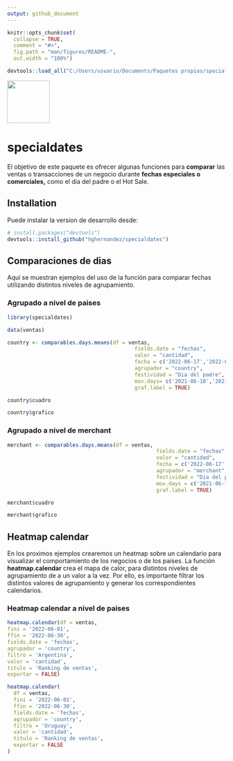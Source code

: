 ```yaml
---
output: github_document
---
```


<!-- README.md is generated from README.Rmd. Please edit that file -->

```r
knitr::opts_chunk$set(
  collapse = TRUE,
  comment = "#>",
  fig.path = "man/figures/README-",
  out.width = "100%")
```

```r

devtools::load_all("C:/Users/usuario/Documents/Paquetes propios/specialdates")

```

![](inst/figures/imgfile.png){width="2.6cm"}

# specialdates

<!-- badges: start -->

<!-- badges: end -->

El objetivo de este paquete es ofrecer algunas funciones para **comparar** las ventas o transacciones de un negocio durante **fechas especiales o comerciales,** como el dia del padre o el Hot Sale.

## Installation

Puede instalar la version de desarrollo desde:

``` r
# install.packages("devtools")
devtools::install_github("hghernandez/specialdates")
```

## Comparaciones de dias

Aquí se muestran ejemplos del uso de la función para comparar fechas utilizando distintos niveles de agrupamiento.

### Agrupado a nivel de paises

```r
library(specialdates)

data(ventas)

country <- comparables.days.means(df = ventas,
                                         fields.date = "fechas",
                                         valor = "cantidad",
                                         fecha = c('2022-06-17','2022-06-19'),
                                         agrupador = "country",
                                         festividad = "Dia del padre",
                                         mov.days= c('2021-06-18','2021-06-20'),
                                         graf.label = TRUE)

country$cuadro

country$grafico
```

### Agrupado a nivel de merchant

```r
merchant <- comparables.days.means(df = ventas,
                                                fields.date = "fechas",
                                                valor = "cantidad",
                                                fecha = c('2022-06-17','2022-06-19'),
                                                agrupador = "merchant",
                                                festividad = "Dia del padre",
                                                mov.days = c('2021-06-18','2021-06-20'),
                                                graf.label = TRUE)

merchant$cuadro

merchant$grafico

```

## Heatmap calendar

En los proximos ejemplos crearemos un heatmap sobre un calendario para visualizar el comportamiento de los negocios o de los países. La función **heatmap.calendar** crea el mapa de calor, para distintos niveles de agrupamiento de a un valor a la vez. Por ello, es importante filtrar los distintos valores de agrupamiento y generar los correspondientes calendarios.

### Heatmap calendar a nivel de paises

```r
heatmap.calendar(df = ventas,
fini = '2022-06-01',
ffin = '2022-06-30',
fields.date = 'fechas',
agrupador = 'country',
filtro = 'Argentina',
valor = 'cantidad',
titulo = 'Ranking de ventas',
exportar = FALSE)

```

```r

heatmap.calendar(
  df = ventas,
  fini = '2022-06-01',
  ffin = '2022-06-30',
  fields.date = 'fechas',
  agrupador = 'country',
  filtro = 'Uruguay',
  valor = 'cantidad',
  titulo = 'Ranking de ventas',
  exportar = FALSE
)

```
